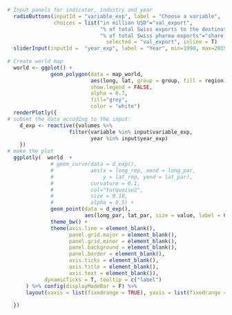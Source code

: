```r
# Input panels for indicator, industry and year 
  radioButtons(inputId = "variable_exp", label = "Choose a variable",
               choices = list("in million USD"="val_export", 
                              "% of total Swiss exports to the destination"="share_in_tot",
                              "% of total Swiss pharma exports"="share_in_tot2"),
                                selected = "val_export", inline = T)
  sliderInput(inputId =  "year_exp", label = "Year", min=1990, max=2019, step = 1, value=2000, sep="")
  
# Create world map
  world <- ggplot() +
              geom_polygon(data = map_world,
                           aes(long, lat, group = group, fill = region), 
                           show.legend = FALSE,
                           alpha = 0.7,
                           fill="grey",
                           color = "white") 
  renderPlotly({
# subset the data accoding to the input:
    d_exp <- reactive({volumes %>%
                    filter(variable %in% input$variable_exp,
                           year %in% input$year_exp)
    }) 
# make the plot
  ggplotly(  world  +
              # geom_curve(data = d_exp(), 
              #            aes(x = long_rep, xend = long_par,
              #                y = lat_rep, yend = lat_par),
              #            curvature = 0.1, 
              #            col="turquoise2", 
              #            size = 0.10,
              #            alpha = 0.5) +
              geom_point(data = d_exp(),
                         aes(long_par, lat_par, size = value, label = Country), color = "red", alpha = 0.6) +
              theme_bw() +
              theme(axis.line = element_blank(),
                    panel.grid.major = element_blank(),
                    panel.grid.minor = element_blank(),
                    panel.background = element_blank(),
                    panel.border = element_blank(),
                    axis.ticks = element_blank(),
                    axis.title = element_blank(),
                    axis.text = element_blank()),
            dynamicTicks = T, tooltip = c("label")
      ) %>% config(displayModeBar = F) %>%
      layout(xaxis = list(fixedrange = TRUE), yaxis = list(fixedrange = TRUE))
    
  })
```
